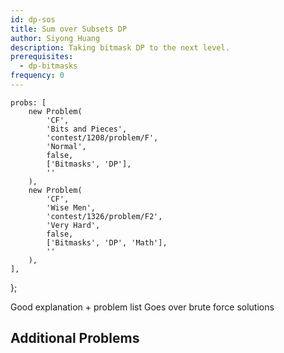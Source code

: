 ```yaml
---
id: dp-sos
title: Sum over Subsets DP
author: Siyong Huang
description: Taking bitmask DP to the next level.
prerequisites:
  - dp-bitmasks
frequency: 0
---
```


	probs: [
		new Problem(
			'CF',
			'Bits and Pieces',
			'contest/1208/problem/F',
			'Normal',
			false,
			['Bitmasks', 'DP'],
			''
		),
		new Problem(
			'CF',
			'Wise Men',
			'contest/1326/problem/F2',
			'Very Hard',
			false,
			['Bitmasks', 'DP', 'Math'],
			''
		),
	],
};

<Resources>
	<Resource source="CF" title="SOS Dynamic Programming [Tutorial]" url="45223" starred >
		Good explanation + problem list
	</Resource>
	<Resource source="GFG" title="Sum over Subsets | Dynamic Programming" url="sum-subsets-dynamic-programming/" >
		Goes over brute force solutions
	</Resource>
</Resources>

## Additional Problems

<Problems problems={problems.probs} />

